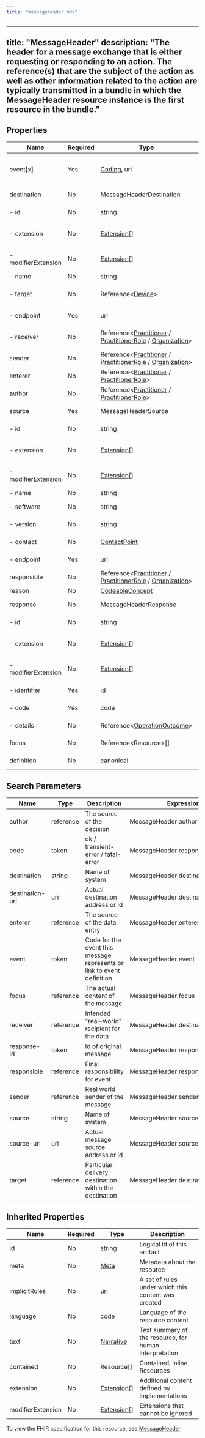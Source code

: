 ```yaml
---
title: "messageheader.mdx"
---
```


---
title: "MessageHeader"
description: "The header for a message exchange that is either requesting or responding to an action.  The reference(s) that are the subject of the action as well as other information related to the action are typically transmitted in a bundle in which the MessageHeader resource instance is the first resource in the bundle."
---

## Properties

| Name                | Required | Type                                                                                                                                                                                                    | Description                                                            |
| ------------------- | -------- | ------------------------------------------------------------------------------------------------------------------------------------------------------------------------------------------------------- | ---------------------------------------------------------------------- |
| event[x]            | Yes      | [Coding](/medical-api/fhir/data-types/coding), uri                                                                                                                                                      | Code for the event this message represents or link to event definition |
| destination         | No       | MessageHeaderDestination                                                                                                                                                                                | Message destination application(s)                                     |
| - id                | No       | string                                                                                                                                                                                                  | Unique id for inter-element referencing                                |
| - extension         | No       | [Extension](/medical-api/fhir/data-types/extension)[]                                                                                                                                                   | Additional content defined by implementations                          |
| - modifierExtension | No       | [Extension](/medical-api/fhir/data-types/extension)[]                                                                                                                                                   | Extensions that cannot be ignored even if unrecognized                 |
| - name              | No       | string                                                                                                                                                                                                  | Name of system                                                         |
| - target            | No       | Reference&lt;[Device](/medical-api/fhir/resources/device)&gt;                                                                                                                                           | Particular delivery destination within the destination                 |
| - endpoint          | Yes      | url                                                                                                                                                                                                     | Actual destination address or id                                       |
| - receiver          | No       | Reference&lt;[Practitioner](/medical-api/fhir/resources/practitioner) / [PractitionerRole](/medical-api/fhir/resources/practitionerrole) / [Organization](/medical-api/fhir/resources/organization)&gt; | Intended "real-world" recipient for the data                           |
| sender              | No       | Reference&lt;[Practitioner](/medical-api/fhir/resources/practitioner) / [PractitionerRole](/medical-api/fhir/resources/practitionerrole) / [Organization](/medical-api/fhir/resources/organization)&gt; | Real world sender of the message                                       |
| enterer             | No       | Reference&lt;[Practitioner](/medical-api/fhir/resources/practitioner) / [PractitionerRole](/medical-api/fhir/resources/practitionerrole)&gt;                                                            | The source of the data entry                                           |
| author              | No       | Reference&lt;[Practitioner](/medical-api/fhir/resources/practitioner) / [PractitionerRole](/medical-api/fhir/resources/practitionerrole)&gt;                                                            | The source of the decision                                             |
| source              | Yes      | MessageHeaderSource                                                                                                                                                                                     | Message source application                                             |
| - id                | No       | string                                                                                                                                                                                                  | Unique id for inter-element referencing                                |
| - extension         | No       | [Extension](/medical-api/fhir/data-types/extension)[]                                                                                                                                                   | Additional content defined by implementations                          |
| - modifierExtension | No       | [Extension](/medical-api/fhir/data-types/extension)[]                                                                                                                                                   | Extensions that cannot be ignored even if unrecognized                 |
| - name              | No       | string                                                                                                                                                                                                  | Name of system                                                         |
| - software          | No       | string                                                                                                                                                                                                  | Name of software running the system                                    |
| - version           | No       | string                                                                                                                                                                                                  | Version of software running                                            |
| - contact           | No       | [ContactPoint](/medical-api/fhir/data-types/contactpoint)                                                                                                                                               | Human contact for problems                                             |
| - endpoint          | Yes      | url                                                                                                                                                                                                     | Actual message source address or id                                    |
| responsible         | No       | Reference&lt;[Practitioner](/medical-api/fhir/resources/practitioner) / [PractitionerRole](/medical-api/fhir/resources/practitionerrole) / [Organization](/medical-api/fhir/resources/organization)&gt; | Final responsibility for event                                         |
| reason              | No       | [CodeableConcept](/medical-api/fhir/data-types/codeableconcept)                                                                                                                                         | Cause of event                                                         |
| response            | No       | MessageHeaderResponse                                                                                                                                                                                   | If this is a reply to prior message                                    |
| - id                | No       | string                                                                                                                                                                                                  | Unique id for inter-element referencing                                |
| - extension         | No       | [Extension](/medical-api/fhir/data-types/extension)[]                                                                                                                                                   | Additional content defined by implementations                          |
| - modifierExtension | No       | [Extension](/medical-api/fhir/data-types/extension)[]                                                                                                                                                   | Extensions that cannot be ignored even if unrecognized                 |
| - identifier        | Yes      | id                                                                                                                                                                                                      | Id of original message                                                 |
| - code              | Yes      | code                                                                                                                                                                                                    | ok / transient-error / fatal-error                                     |
| - details           | No       | Reference&lt;[OperationOutcome](/medical-api/fhir/resources/operationoutcome)&gt;                                                                                                                       | Specific list of hints/warnings/errors                                 |
| focus               | No       | Reference&lt;Resource&gt;[]                                                                                                                                                                             | The actual content of the message                                      |
| definition          | No       | canonical                                                                                                                                                                                               | Link to the definition for this message                                |

## Search Parameters

| Name            | Type      | Description                                                            | Expression                         |
| --------------- | --------- | ---------------------------------------------------------------------- | ---------------------------------- |
| author          | reference | The source of the decision                                             | MessageHeader.author               |
| code            | token     | ok / transient-error / fatal-error                                     | MessageHeader.response.code        |
| destination     | string    | Name of system                                                         | MessageHeader.destination.name     |
| destination-uri | uri       | Actual destination address or id                                       | MessageHeader.destination.endpoint |
| enterer         | reference | The source of the data entry                                           | MessageHeader.enterer              |
| event           | token     | Code for the event this message represents or link to event definition | MessageHeader.event                |
| focus           | reference | The actual content of the message                                      | MessageHeader.focus                |
| receiver        | reference | Intended "real-world" recipient for the data                           | MessageHeader.destination.receiver |
| response-id     | token     | Id of original message                                                 | MessageHeader.response.identifier  |
| responsible     | reference | Final responsibility for event                                         | MessageHeader.responsible          |
| sender          | reference | Real world sender of the message                                       | MessageHeader.sender               |
| source          | string    | Name of system                                                         | MessageHeader.source.name          |
| source-uri      | uri       | Actual message source address or id                                    | MessageHeader.source.endpoint      |
| target          | reference | Particular delivery destination within the destination                 | MessageHeader.destination.target   |

## Inherited Properties

| Name              | Required | Type                                                  | Description                                            |
| ----------------- | -------- | ----------------------------------------------------- | ------------------------------------------------------ |
| id                | No       | string                                                | Logical id of this artifact                            |
| meta              | No       | [Meta](/medical-api/fhir/data-types/meta)             | Metadata about the resource                            |
| implicitRules     | No       | uri                                                   | A set of rules under which this content was created    |
| language          | No       | code                                                  | Language of the resource content                       |
| text              | No       | [Narrative](/medical-api/fhir/data-types/narrative)   | Text summary of the resource, for human interpretation |
| contained         | No       | Resource[]                                            | Contained, inline Resources                            |
| extension         | No       | [Extension](/medical-api/fhir/data-types/extension)[] | Additional content defined by implementations          |
| modifierExtension | No       | [Extension](/medical-api/fhir/data-types/extension)[] | Extensions that cannot be ignored                      |

To view the FHIR specification for this resource, see [MessageHeader](https://www.hl7.org/fhir/StructureDefinition/MessageHeader).
